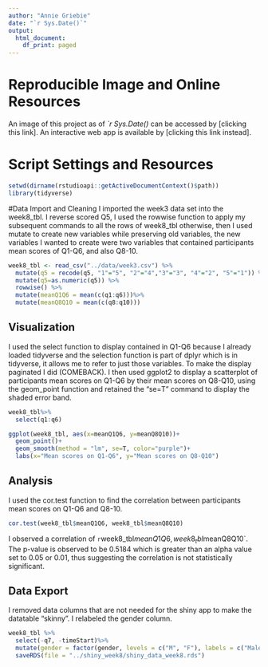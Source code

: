 ```yaml
---
author: "Annie Griebie"
date: "`r Sys.Date()`"
output: 
  html_document:
    df_print: paged
---
```


# Reproducible Image and Online Resources
An image of this project as of *`r Sys.Date()* can be accessed by [clicking this link].
An interactive web app is available by [clicking this link instead].


# Script Settings and Resources
```r
setwd(dirname(rstudioapi::getActiveDocumentContext()$path))
library(tidyverse)
```

#Data Import and Cleaning 
I imported the week3 data set into the week8_tbl. I reverse scored Q5, I used the rowwise function to apply my subsequent commands to all the rows of  week8_tbl otherwise, then I used mutate to create new variables while preserving old variables, the new variables I wanted to create were two variables that contained participants mean scores of Q1-Q6, and also Q8-10. 
```r
week8_tbl <- read_csv("../data/week3.csv") %>%
  mutate(q5 = recode(q5, "1"="5", "2"="4","3"="3", "4"="2", "5"="1")) %>% 
  mutate(q5=as.numeric(q5)) %>%
  rowwise() %>%
  mutate(meanQ1Q6 = mean(c(q1:q6)))%>%
  mutate(meanQ8Q10 = mean(c(q8:q10)))
```


## Visualization
I used the select function to display contained in Q1-Q6 because I already loaded tidyverse and the selection function is part of dplyr which is in tidyverse, it allows me to refer to just those variables. To make the display paginated I did (COMEBACK). I then used ggplot2 to display a scatterplot of participants mean scores on Q1-Q6 by their mean scores on Q8-Q10, using the geom_point function and retained the "se=T" command to display the shaded error band.
```r
week8_tbl%>%
  select(q1:q6)

ggplot(week8_tbl, aes(x=meanQ1Q6, y=meanQ8Q10))+
  geom_point()+
  geom_smooth(method = "lm", se=T, color="purple")+
  labs(x="Mean scores on Q1-Q6", y="Mean scores on Q8-Q10")
```

## Analysis
I used the cor.test function to find the correlation between participants mean scores on Q1-Q6 and Q8-10. 
```r
cor.test(week8_tbl$meanQ1Q6, week8_tbl$meanQ8Q10)
```
I observed a correlation of `r `week8_tbl$meanQ1Q6, week8_tbl$meanQ8Q10`. The p-value is observed to be 0.5184 which is greater than an alpha value set to 0.05 or 0.01, thus suggesting the correlation is not statistically significant. 

## Data Export
I removed data columns that are not needed for the shiny app to make the datatable "skinny". I relabeled the gender column. 
```r
week8_tbl %>%
  select(-q7, -timeStart)%>%
  mutate(gender = factor(gender, levels = c("M", "F"), labels = c("Male",  "Female"))) %>%
  saveRDS(file = "../shiny_week8/shiny_data_week8.rds")
```
